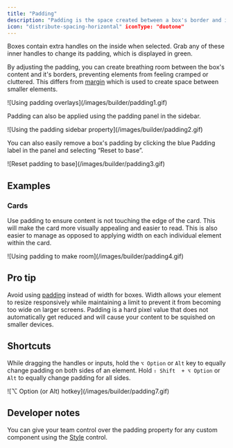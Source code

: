 ```yaml
---
title: "Padding"
description: "Padding is the space created between a box's border and its contents. This differs from margin which is used to push elements away from each other."
icon: "distribute-spacing-horizontal" iconType: "duotone"
---
```


Boxes contain extra handles on the inside when selected. Grab any of these inner handles to change its padding, which is displayed in green.

By adjusting the padding, you can create breathing room between the box's content and it's borders, preventing elements from feeling cramped or cluttered. This differs from [margin](/product/component/property-controls/margin) which is used to create space between smaller elements.

<Frame>![Using padding overlays](/images/builder/padding1.gif)</Frame>

Padding can also be applied using the padding panel in the sidebar.

<Frame>
  ![Using the padding sidebar property](/images/builder/padding2.gif)
</Frame>

You can also easily remove a box's padding by clicking the blue Padding label in the panel and selecting “Reset to base”.

<Frame>![Reset padding to base](/images/builder/padding3.gif)</Frame>

## Examples

### Cards

Use padding to ensure content is not touching the edge of the card. This will make the card more visually appealing and easier to read. This is also easier to manage as opposed to applying width on each individual element within the card.

<Frame>![Using padding to make room](/images/builder/padding4.gif)</Frame>

## Pro tip

Avoid using [padding](/product/component/property-controls/padding) instead of
width for boxes. Width allows your element to resize responsively while
maintaining a limit to prevent it from becoming too wide on larger screens.
Padding is a hard pixel value that does not automatically get reduced and will
cause your content to be squished on smaller devices.

## Shortcuts

While dragging the handles or inputs, hold the `⌥ Option` or `Alt` key to equally change padding on both sides of an element. Hold `⇧ Shift  + ⌥ Option` or `Alt` to equally change padding for all sides.

<Frame>![⌥ Option (or Alt) hotkey](/images/builder/padding7.gif)</Frame>

## Developer notes

You can give your team control over the padding property for any custom component using the [Style](/developer/reference/controls/style) control.
